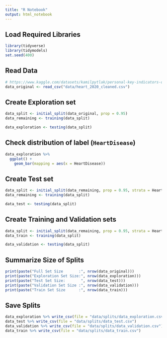 ```yaml
---
title: "R Notebook"
output: html_notebook
---
```

## Load Required Libraries
```r
library(tidyverse)
library(tidymodels)
set.seed(400)
```

## Read Data
```r
# https://www.kaggle.com/datasets/kamilpytlak/personal-key-indicators-of-heart-disease
data_original <- read_csv("data/heart_2020_cleaned.csv")
```

## Create Exploration set
```r
data_split <- initial_split(data_original, prop = 0.95)
data_remaining <- training(data_split)

data_exploration <- testing(data_split)

```

## Check distribution of label (`HeartDisease`)
```r
data_exploration %>%
  ggplot() +
    geom_bar(mapping = aes(x = HeartDisease))
```

## Create Test set
```r
data_split <- initial_split(data_remaining, prop = 0.95, strata = HeartDisease)
data_remaining <- training(data_split)

data_test <- testing(data_split)
```

## Create Training and Validation sets
```r
data_split <- initial_split(data_remaining, prop = 0.95, strata = HeartDisease)
data_train <- training(data_split)

data_validation <- testing(data_split)
```

## Summarize Size of Splits
```r
print(paste("Full Set Size       :", nrow(data_original)))
print(paste("Exploration Set Size:", nrow(data_exploration)))
print(paste("Test Set Size:       ", nrow(data_test)))
print(paste("Validation Set Size :", nrow(data_validation)))
print(paste("Train Set Size      :", nrow(data_train)))
```

## Save Splits
```r
data_exploration %>% write_csv(file = "data/splits/data_exploration.csv")
data_test %>% write_csv(file = "data/splits/data_test.csv")
data_validation %>% write_csv(file = "data/splits/data_validation.csv")
data_train %>% write_csv(file = "data/splits/data_train.csv")
```